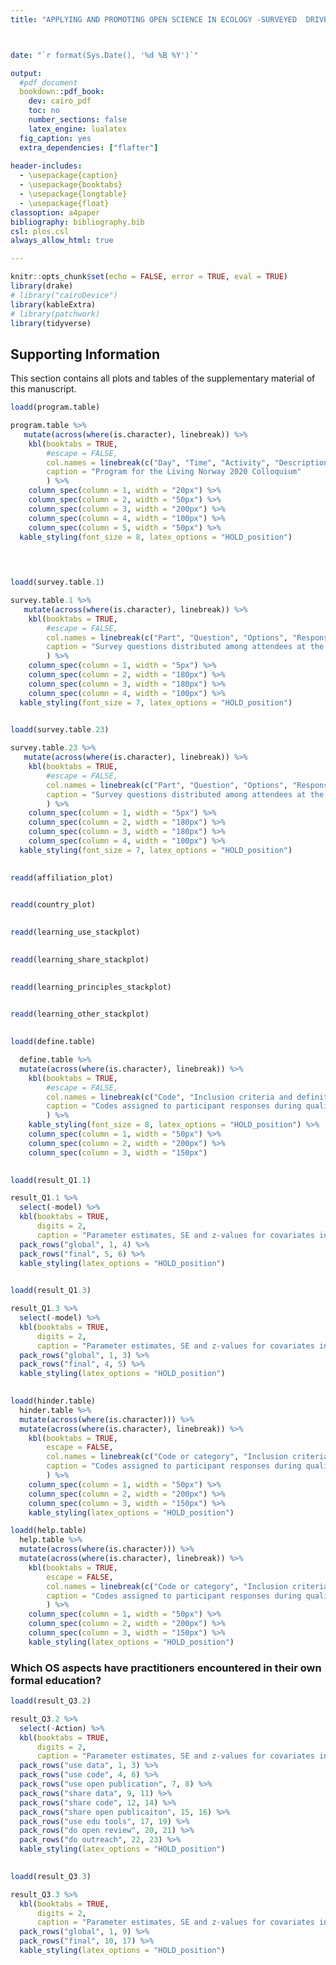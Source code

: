 ```yaml
---
title: "APPLYING AND PROMOTING OPEN SCIENCE IN ECOLOGY -SURVEYED  DRIVERS AND CHALLENGES"



date: "`r format(Sys.Date(), '%d %B %Y')`"

output: 
  #pdf_document
  bookdown::pdf_book:
    dev: cairo_pdf
    toc: no
    number_sections: false
    latex_engine: lualatex
  fig_caption: yes
  extra_dependencies: ["flafter"]
  
header-includes:
  - \usepackage{caption}
  - \usepackage{booktabs}
  - \usepackage{longtable}
  - \usepackage{float}
classoption: a4paper
bibliography: bibliography.bib
csl: plos.csl
always_allow_html: true

---
```


```r
knitr::opts_chunk$set(echo = FALSE, error = TRUE, eval = TRUE)
library(drake)
# library("cairoDevice")
library(kableExtra)
# library(patchwork)
library(tidyverse)

```

## Supporting Information

This section contains all plots and tables of the supplementary material of this manuscript.





```r
loadd(program.table)

program.table %>% 
   mutate(across(where(is.character), linebreak)) %>%
    kbl(booktabs = TRUE,
        #escape = FALSE,
        col.names = linebreak(c("Day", "Time", "Activity", "Description", "Collaboration with"), align = "c"),
        caption = "Program for the Living Norway 2020 Colloquium"
        ) %>%
    column_spec(column = 1, width = "20px") %>% 
    column_spec(column = 2, width = "50px") %>% 
    column_spec(column = 3, width = "200px") %>%  
    column_spec(column = 4, width = "100px") %>% 
    column_spec(column = 5, width = "50px") %>%  
  kable_styling(font_size = 8, latex_options = "HOLD_position") 
  

    

```

\newpage



```r
loadd(survey.table.1)

survey.table.1 %>% 
   mutate(across(where(is.character), linebreak)) %>%
    kbl(booktabs = TRUE,
        #escape = FALSE,
        col.names = linebreak(c("Part", "Question", "Options", "Response"), align = "c"),
        caption = "Survey questions distributed among attendees at the Living Norway 2020 Colloquium"
        ) %>%
    column_spec(column = 1, width = "5px") %>% 
    column_spec(column = 2, width = "180px") %>% 
    column_spec(column = 3, width = "180px") %>%  
    column_spec(column = 4, width = "100px") %>% 
  kable_styling(font_size = 7, latex_options = "HOLD_position") 
    

```

\newpage


```r
loadd(survey.table.23)

survey.table.23 %>% 
   mutate(across(where(is.character), linebreak)) %>%
    kbl(booktabs = TRUE,
        #escape = FALSE,
        col.names = linebreak(c("Part", "Question", "Options", "Response"), align = "c"),
        caption = "Survey questions distributed among attendees at the Living Norway 2020 Colloquium"
        ) %>%
    column_spec(column = 1, width = "5px") %>% 
    column_spec(column = 2, width = "180px") %>% 
    column_spec(column = 3, width = "180px") %>%  
    column_spec(column = 4, width = "100px") %>% 
  kable_styling(font_size = 7, latex_options = "HOLD_position") 
    

```

\newpage


\newpage


```r
readd(affiliation_plot)
  
```

\newpage

```r
readd(country_plot)
  
```

\newpage

```r
readd(learning_use_stackplot)
  
```

\newpage

```r
readd(learning_share_stackplot)
  
```

\newpage

```r
readd(learning_principles_stackplot)
  
```

\newpage

```r
readd(learning_other_stackplot)
  
```

\newpage



```r
loadd(define.table)

  define.table %>%
  mutate(across(where(is.character), linebreak)) %>%
    kbl(booktabs = TRUE,
        #escape = FALSE,
        col.names = linebreak(c("Code", "Inclusion criteria and definitions", "Examples"), align = "c"),
        caption = "Codes assigned to participant responses during qualitative analysis of the “define open science” prompt. Note that many of the examples used could be, and ultimately were, assigned to two or more of the codes."
        ) %>%
    kable_styling(font_size = 8, latex_options = "HOLD_position") %>% 
    column_spec(column = 1, width = "50px") %>% 
    column_spec(column = 2, width = "200px") %>% 
    column_spec(column = 3, width = "150px") 
    

```

\newpage




```r
loadd(result_Q1.1)

result_Q1.1 %>% 
  select(-model) %>%    
  kbl(booktabs = TRUE, 
      digits = 2,
      caption = "Parameter estimates, SE and z-values for covariates in models used to test prediction 1.1") %>% 
  pack_rows("global", 1, 4) %>% 
  pack_rows("final", 5, 6) %>% 
  kable_styling(latex_options = "HOLD_position")
  
```




```r
loadd(result_Q1.3)

result_Q1.3 %>% 
  select(-model) %>% 
  kbl(booktabs = TRUE, 
      digits = 2,
      caption = "Parameter estimates, SE and z-values for covariates in models used to test prediction 1.3") %>% 
  pack_rows("global", 1, 3) %>% 
  pack_rows("final", 4, 5) %>% 
  kable_styling(latex_options = "HOLD_position")
  
```

\newpage




```r
loadd(hinder.table)
  hinder.table %>%
  mutate(across(where(is.character))) %>%
  mutate(across(where(is.character), linebreak)) %>%
    kbl(booktabs = TRUE,
        escape = FALSE,
        col.names = linebreak(c("Code or category", "Inclusion criteria and definitions", "Examples"), align = "c"),
        caption = "Codes assigned to participant responses during qualitative analysis of the “what hinders your engagement in OS?” prompt. Note that many of the examples used could be, and ultimately were, assigned to two or more of the codes."
        ) %>% 
    column_spec(column = 1, width = "50px") %>% 
    column_spec(column = 2, width = "200px") %>% 
    column_spec(column = 3, width = "150px") %>% 
    kable_styling(latex_options = "HOLD_position")

```

\newpage

```r
loadd(help.table)
  help.table %>%
  mutate(across(where(is.character))) %>%
  mutate(across(where(is.character), linebreak)) %>%
    kbl(booktabs = TRUE,
        escape = FALSE,
        col.names = linebreak(c("Code or category", "Inclusion criteria and definitions", "Examples"), align = "c"),
        caption = "Codes assigned to participant responses during qualitative analysis of the “what helps you to engage in OS?” prompt. Note that many of the examples used could be, and ultimately were, assigned to two or more of the codes."
        ) %>% 
    column_spec(column = 1, width = "50px") %>% 
    column_spec(column = 2, width = "200px") %>% 
    column_spec(column = 3, width = "150px") %>% 
    kable_styling(latex_options = "HOLD_position")

```

\newpage

### Which OS aspects have practitioners encountered in their own formal education?





```r
loadd(result_Q3.2)

result_Q3.2 %>% 
  select(-Action) %>% 
  kbl(booktabs = TRUE, 
      digits = 2,
      caption = "Parameter estimates, SE and z-values for covariates in models used to test prediction 3.2") %>% 
  pack_rows("use data", 1, 3) %>% 
  pack_rows("use code", 4, 6) %>%
  pack_rows("use open publication", 7, 8) %>% 
  pack_rows("share data", 9, 11) %>%
  pack_rows("share code", 12, 14) %>% 
  pack_rows("share open publicaiton", 15, 16) %>%
  pack_rows("use edu tools", 17, 19) %>%
  pack_rows("do open review", 20, 21) %>%
  pack_rows("do outreach", 22, 23) %>%
  kable_styling(latex_options = "HOLD_position")
  
```

\newpage


```r
loadd(result_Q3.3)

result_Q3.3 %>% 
  kbl(booktabs = TRUE, 
      digits = 2,
      caption = "Parameter estimates, SE and z-values for covariates in models used to test prediction 3.3") %>% 
  pack_rows("global", 1, 9) %>% 
  pack_rows("final", 10, 17) %>%
  kable_styling(latex_options = "HOLD_position")
  
```